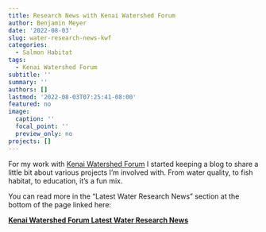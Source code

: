 ```yaml
---
title: Research News with Kenai Watershed Forum
author: Benjamin Meyer
date: '2022-08-03'
slug: water-research-news-kwf
categories:
  - Salmon Habitat
tags:
  - Kenai Watershed Forum
subtitle: ''
summary: ''
authors: []
lastmod: '2022-08-03T07:25:41-08:00'
featured: no
image:
  caption: ''
  focal_point: ''
  preview_only: no
projects: []
---
```

For my work with [Kenai Watershed Forum](https://www.kenaiwatershed.org/) I started keeping a blog to share a little bit about various projects I'm involved with. From water quality, to fish habitat, to education, it's a fun mix.

You can read more in the "Latest Water Research News" section at the bottom of the page linked here:

[**Kenai Watershed Forum Latest Water Research News**](https://www.kenaiwatershed.org/science-in-action/research-information/water-quality/)
